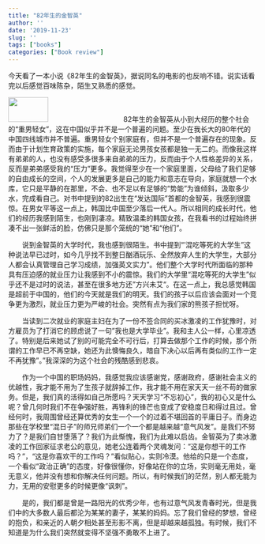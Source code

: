 ```yaml
---
title: "82年生的金智英"
author: ''
date: '2019-11-23'
slug: ''
tags: ["books"]
categories: ["Book review"]
---
```


今天看了一本小说《82年生的金智英》，据说同名的电影的也反响不错。说实话看完以后感觉百味陈杂，陌生又熟悉的感觉。<!--more-->

![](/post/Zhiying1982_files/Jinzhien.jpg){width=40% height=50px}
&emsp;&emsp;82年生的金智英从小到大经历的整个社会的“重男轻女”，这在中国似乎并不是一个普遍的问题。至少在我长大的80年代的中国四线城市并不普遍。重男轻女个别家庭有，但并不是一个普遍存在的现象。反而由于计划生育政策的实施，每个家庭无论男孩女孩都是独一无二的。而像我这样有弟弟的人，也没有感受多很多来自弟弟的压力，反而由于个人性格差异的关系，反而是弟弟感受我的“压力”更多。我觉得至少在一个家庭里面，父母给了我们足够的自由成长的空间，个人的发展更多是自己的能力和意志在导向，家庭就想一个水库，它只是平静的在那里，不会、也不足以有足够的“势能”为谁倾斜，汲取多少水，完成看自己。对书中提到的82出生在“发达国际”首都的金智英，我感到很震惊。在男女平等这一点上，韩国比中国至少落后一代人。所以相同的成长时代，他们的经历我感到陌生，也刚到凄凉。精致温柔的韩国女孩，在我看书的过程始终拼凑不出一张鲜活的脸，仿佛只是那个笼统的“她”和“他们”。

&emsp;&emsp;说到金智英的大学时代，我也感到很陌生。书中提到“‘混吃等死的大学生”这种说法早已过时，如今几乎找不到整日酗酒玩乐、全然放弃人生的大学生，大部分人都会认真管理自己学习成绩，加强英文实力”。他们整个大学时代所面临的那种具有压迫感的就业压力让我感到不小的震惊。我们的大学里“混吃等死的大学生”似乎还不是过时的说法，甚至在很多地方还”方兴未艾“。在这一点上，我总感觉韩国是超前于中国的，他们的今天就是我们的明天。我们的孩子以后应该会面对一个竞争更为激烈，就业压力更为严峻的社会。突然有点为我们家的熊孩子担忧呀。

&emsp;&emsp;当读到二次就业的家庭主妇在为了一份不签合同的买冰激凌的工作犹豫时，对方雇员为了打消它的顾虑说了一句”我也是大学毕业”。我和主人公一样，心里凉透了。特别是后来她试了别的可能完全不可行后，打算去做那个工作的时候，那个所谓的工作早已不再空缺，她还为此懊悔良久，暗自下决心以后再有类似的工作一定不再犹豫”。”我深深的为这个社会的残酷感到悲哀。

&emsp;&emsp;作为一个中国的职场妈妈，我感觉我应该感谢党，感谢政府，感谢社会主义的优越性，我才能不用为了生孩子就辞掉工作，我才能不用在家天天一丝不苟的做家务。但是，我们真的活得如自己所愿吗？天天学习“不忘初心”，我的初心又是什么呢？曾几何时我们不在争强好胜，再锋利的锋芒也变成了安稳度日和得过且过。曾经何时，我周围曾经还算优秀的女生一个一个的过着不堪回首的平庸日子。而身边那些在学校里“混日子”的师兄师弟们一个一个都是越来越“意气风发”。是我们不努力了？是我们自甘堕落了？我们为此惭愧，我们为此难以启齿。金智英为了卖冰激凌的工作回家征求老公的意见，她老公连着两个灵魂发问：“这是你想干的工作吗？”，“这是你喜欢干的工作吗？”看似贴心，实则冷漠。他给的只是一个态度，一个看似“政治正确”的态度，好像很懂你，好像站在你的立场，实则毫无用处，毫无意义，他并没有想和你解决任何问题。所以，有时候我们的茫然，别人都无能为力，无用的安慰更多的时候更像“讽刺”。

&emsp;&emsp;是的，我们都是曾是一路阳光的优秀少年，也有过意气风发青春时光，但是我们中的大多数人最后都沦为某某的妻子，某某的妈妈。忘了我们曾经的梦想，曾经的抱负，和亲近的人朝夕相处甚至形影不离，但是却越来越孤独。有时候，我们不知道是为什么我们突然就变得不坚强不勇敢不上进了。
